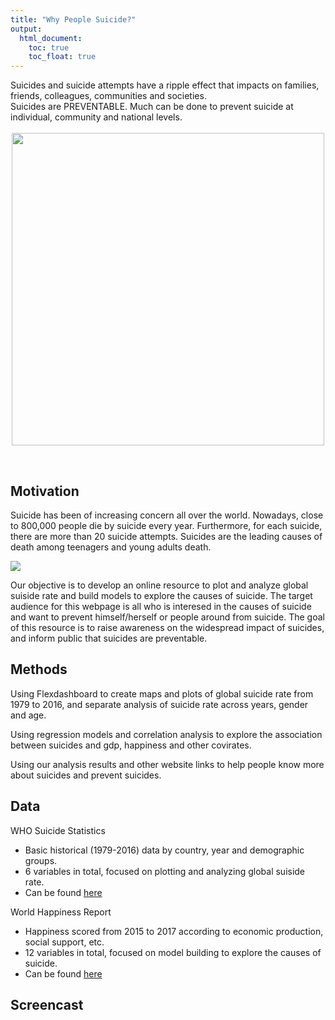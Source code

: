 ```yaml
---
title: "Why People Suicide?"
output: 
  html_document:
    toc: true
    toc_float: true
---
```

Suicides and suicide attempts have a ripple effect that impacts on families, friends, colleagues, communities and societies. <br>Suicides are PREVENTABLE. Much can be done to prevent suicide at individual, community and national levels.
<br>
<br>
<center>
![](./image/do-not-give-up.jpg){width=500px}
</center>



<br>

## Motivation

Suicide has been of increasing concern all over the world. Nowadays, close to 800,000 people die by suicide every year. Furthermore, for each suicide, there are more than 20 suicide attempts. Suicides are the leading causes of death among teenagers and young adults death.

![](./image/top-three-causes.png)

Our objective is to develop an online resource to plot and analyze global suiside rate and build models to explore the causes of suicide. The target audience for this webpage is all who is interesed in the causes of suicide and want to prevent himself/herself or people around from suicide. The goal of this resource is to raise awareness on the widespread impact of suicides, and inform public that suicides are preventable.

## Methods

Using Flexdashboard to create maps and plots of global suicide rate from 1979 to 2016, and separate analysis of suicide rate across years, gender and age.

Using regression models and correlation analysis to explore the association between suicides and gdp, happiness and other covirates.

Using our analysis results and other website links to help people know more about suicides and prevent suicides.

## Data

WHO Suicide Statistics
<ul>
<li>Basic historical (1979-2016) data by country, year and demographic groups.</li>

<li>6 variables in total, focused on plotting and analyzing global suiside rate.</li>

<li>Can be found [here](https://www.kaggle.com/szamil/who-suicide-statistics)</li>
</ul>


World Happiness Report
<ul>
<li>Happiness scored from 2015 to 2017 according to economic production, social support, etc.</li>
<li>12 variables in total, focused on model building to explore the causes of suicide.</li>
<li>Can be found [here](https://www.kaggle.com/unsdsn/world-happiness)</li>
</ul>
## Screencast
